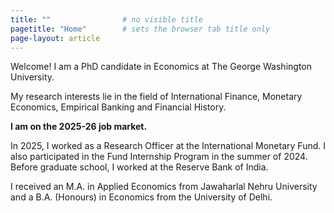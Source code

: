 ```yaml
---
title: ""                # no visible title
pagetitle: "Home"        # sets the browser tab title only
page-layout: article
---
```


Welcome! 
I am a PhD candidate in Economics at The George Washington University. 

My research interests lie in the field of International Finance, Monetary Economics, Empirical Banking and Financial History.

**I am on the 2025-26 job market.**

In 2025, I worked as a Research Officer at the International Monetary Fund. I also participated in the Fund Internship Program in the summer of 2024.
Before graduate school, I worked at the Reserve Bank of India. 

I received an M.A. in Applied Economics from Jawaharlal Nehru University and a B.A. (Honours) in Economics from the University of Delhi.
